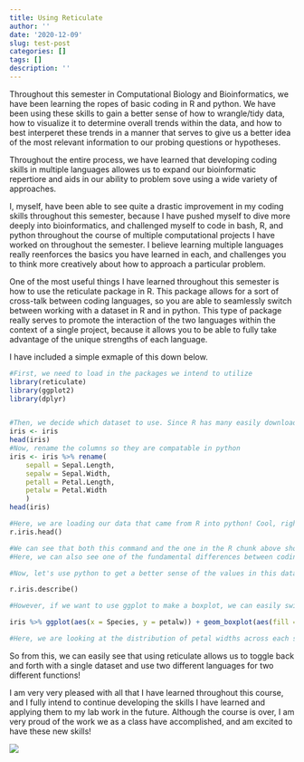 ```yaml
---
title: Using Reticulate
author: ''
date: '2020-12-09'
slug: test-post
categories: []
tags: []
description: ''
---
```

Throughout this semester in Computational Biology and Bioinformatics, we have been learning the ropes of basic coding in R and python. We have been using these skills to gain a better sense of how to wrangle/tidy data, how to visualize it to determine overall trends within the data, and how to best interperet these trends in a manner that serves to give us a better idea of the most relevant information to our probing questions or hypotheses. 

Throughout the entire process, we have learned that developing coding skills in multiple languages allowes us to expand our bioinformatic repertiore and aids in our ability to problem sove using a wide variety of approaches. 

I, myself, have been able to see quite a drastic improvement in my coding skills throughout this semester, because I have pushed myself to dive more deeply into bioinformatics, and challenged myself to code in bash, R, and python throughout the course of multiple computational projects I have worked on throughout the semester. I believe learning multiple languages really reenforces the basics you have learned in each, and challenges you to think more creatively about how to approach a particular problem. 

One of the most useful things I have learned throughout this semester is how to use the reticulate package in R. This package allows for a sort of cross-talk between coding languages, so you are able to seamlessly switch between working with a dataset in R and in python. This type of package really serves to promote the interaction of the two languages within the context of a single project, because it allows you to be able to fully take advantage of the unique strengths of each language. 

I have included a simple exmaple of this down below. 

```R
#First, we need to load in the packages we intend to utilize
library(reticulate)
library(ggplot2)
library(dplyr)


#Then, we decide which dataset to use. Since R has many easily downloadable and publically available datasets, let's choose one of those. 
iris <- iris
head(iris)
#Now, rename the columns so they are compatable in python
iris <- iris %>% rename(
    sepall = Sepal.Length,
    sepalw = Sepal.Width, 
    petall = Petal.Length, 
    petalw = Petal.Width
    )
head(iris)
```


```python
#Here, we are loading our data that came from R into python! Cool, right?? 
r.iris.head()
```

```python
#We can see that both this command and the one in the R chunk above show us the first six observations of this dataset. 
#Here, we can also see one of the fundamental differences between coding in R and in python: the value it indexes on. In the R command, we can see that the first observaiton is labeled "1", but in the python command, it is labeled as "0"

#Now, let's use python to get a better sense of the values in this dataset. 

r.iris.describe()

```

```R
#However, if we want to use ggplot to make a boxplot, we can easily switch back to using R isntead of python. 

iris %>% ggplot(aes(x = Species, y = petalw)) + geom_boxplot(aes(fill = Species))

#Here, we are looking at the distribution of petal widths across each species. 

```

So from this, we can easily see that using reticulate allows us to toggle back and forth with a single dataset and use two different languages for two different functions!


I am very very pleased with all that I have learned throughout this course, and I fully intend to continue developing the skills I have learned and applying them to my lab work in the future. Although the course is over, I am very proud of the work we as a class have accomplished, and am excited to have these new skills! 

![](https://media.giphy.com/media/8UGGp7rQvfhe63HrFq/giphy.gif)